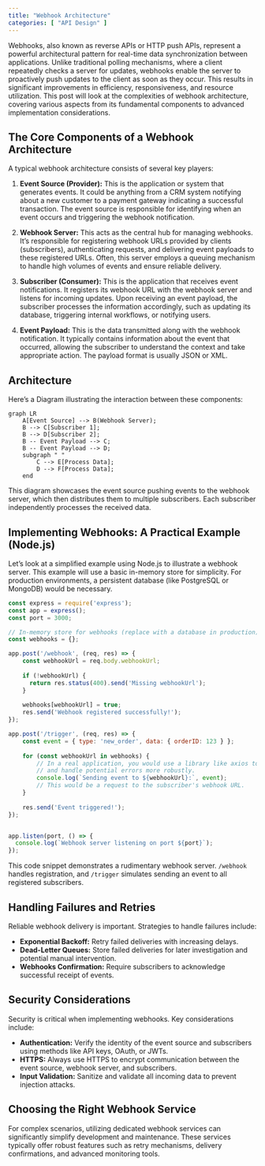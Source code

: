 ```yaml
---
title: "Webhook Architecture"
categories: [ "API Design" ]
---
```


Webhooks, also known as reverse APIs or HTTP push APIs, represent a powerful architectural pattern for real-time data synchronization between applications. Unlike traditional polling mechanisms, where a client repeatedly checks a server for updates, webhooks enable the server to proactively push updates to the client as soon as they occur. This results in significant improvements in efficiency, responsiveness, and resource utilization. This post will look at the complexities of webhook architecture, covering various aspects from its fundamental components to advanced implementation considerations.

## The Core Components of a Webhook Architecture

A typical webhook architecture consists of several key players:

1.  **Event Source (Provider):** This is the application or system that generates events. It could be anything from a CRM system notifying about a new customer to a payment gateway indicating a successful transaction. The event source is responsible for identifying when an event occurs and triggering the webhook notification.

2.  **Webhook Server:** This acts as the central hub for managing webhooks. It's responsible for registering webhook URLs provided by clients (subscribers), authenticating requests, and delivering event payloads to these registered URLs. Often, this server employs a queuing mechanism to handle high volumes of events and ensure reliable delivery.

3.  **Subscriber (Consumer):** This is the application that receives event notifications. It registers its webhook URL with the webhook server and listens for incoming updates. Upon receiving an event payload, the subscriber processes the information accordingly, such as updating its database, triggering internal workflows, or notifying users.

4.  **Event Payload:** This is the data transmitted along with the webhook notification. It typically contains information about the event that occurred, allowing the subscriber to understand the context and take appropriate action. The payload format is usually JSON or XML.

## Architecture

Here's a Diagram illustrating the interaction between these components:

```mermaid
graph LR
    A[Event Source] --> B(Webhook Server);
    B --> C[Subscriber 1];
    B --> D[Subscriber 2];
    B -- Event Payload --> C;
    B -- Event Payload --> D;
    subgraph " "
        C --> E[Process Data];
        D --> F[Process Data];
    end
```

This diagram showcases the event source pushing events to the webhook server, which then distributes them to multiple subscribers. Each subscriber independently processes the received data.

## Implementing Webhooks: A Practical Example (Node.js)

Let's look at a simplified example using Node.js to illustrate a webhook server. This example will use a basic in-memory store for simplicity. For production environments, a persistent database (like PostgreSQL or MongoDB) would be necessary.

``` javascript
const express = require('express');
const app = express();
const port = 3000;

// In-memory store for webhooks (replace with a database in production)
const webhooks = {};

app.post('/webhook', (req, res) => {
    const webhookUrl = req.body.webhookUrl;
  
    if (!webhookUrl) {
      return res.status(400).send('Missing webhookUrl');
    }
  
    webhooks[webhookUrl] = true;
    res.send('Webhook registered successfully!');
});

app.post('/trigger', (req, res) => {
    const event = { type: 'new_order', data: { orderID: 123 } };
  
    for (const webhookUrl in webhooks) {
        // In a real application, you would use a library like axios to make the request
        // and handle potential errors more robustly.
        console.log(`Sending event to ${webhookUrl}:`, event);
        // This would be a request to the subscriber's webhook URL.
    }
  
    res.send('Event triggered!');
});


app.listen(port, () => {
  console.log(`Webhook server listening on port ${port}`);
});
```

This code snippet demonstrates a rudimentary webhook server. `/webhook` handles registration, and `/trigger` simulates sending an event to all registered subscribers.

## Handling Failures and Retries

Reliable webhook delivery is important. Strategies to handle failures include:

-   **Exponential Backoff:** Retry failed deliveries with increasing delays.
-   **Dead-Letter Queues:** Store failed deliveries for later investigation and potential manual intervention.
-   **Webhooks Confirmation:** Require subscribers to acknowledge successful receipt of events.

## Security Considerations

Security is critical when implementing webhooks. Key considerations include:

-   **Authentication:** Verify the identity of the event source and subscribers using methods like API keys, OAuth, or JWTs.
-   **HTTPS:** Always use HTTPS to encrypt communication between the event source, webhook server, and subscribers.
-   **Input Validation:** Sanitize and validate all incoming data to prevent injection attacks.

## Choosing the Right Webhook Service

For complex scenarios, utilizing dedicated webhook services can significantly simplify development and maintenance. These services typically offer robust features such as retry mechanisms, delivery confirmations, and advanced monitoring tools.



